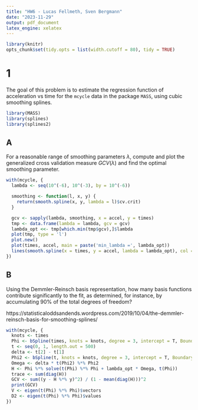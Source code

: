 ```yaml
---
title: "HW6 - Lucas Fellmeth, Sven Bergmann"
date: "2023-11-29"
output: pdf_document
latex_engine: xelatex
---
```


```r
library(knitr)
opts_chunk$set(tidy.opts = list(width.cutoff = 80), tidy = TRUE)
```
# 1
The goal of this problem is to estimate the regression function of acceleration vs time for the `mcycle` data in the package `MASS`, using cubic smoothing splines.

```r
library(MASS)
library(splines)
library(splines2)
```

## A
For a reasonable range of smoothing parameters $\lambda$, compute and plot the generalized cross validation measure $GCV(\lambda)$ and find the optimal smoothing parameter.

```r
with(mcycle, {
  lambda <- seq(10^(-6), 10^(-3), by = 10^(-6))

  smoothing <- function(l, x, y) {
    return(smooth.spline(x, y, lambda = l)$cv.crit)
  }

  gcv <- sapply(lambda, smoothing, x = accel, y = times)
  tmp <- data.frame(lambda = lambda, gcv = gcv)
  lambda_opt <<- tmp[which.min(tmp$gcv),]$lambda
  plot(tmp, type = 'l')
  plot.new()
  plot(times, accel, main = paste('min_lambda =', lambda_opt))
  lines(smooth.spline(x = times, y = accel, lambda = lambda_opt), col = 'red', type = 'l')
})
```

## B
Using the Demmler-Reinsch basis representation, how many basis functions contribute significantly to the fit, as determined, for instance, by accumulating $90\%$ of the total degrees of freedom?

https://statisticaloddsandends.wordpress.com/2019/10/04/the-demmler-reinsch-basis-for-smoothing-splines/
```r
with(mcycle, {
  knots <- times
  Phi <- bSpline(times, knots = knots, degree = 3, intercept = T, Boundary.knots = c(0, length(knots)))
  t <- seq(0, 1, length.out = 500)
  delta <- t[2] - t[1]
  Phi2 <- bSpline(t, knots = knots, degree = 3, intercept = T, Boundary.knots = c(0, length(knots)), derivs = 2)
  Omega <- delta * t(Phi2) %*% Phi2
  H <- Phi %*% solve(t(Phi) %*% Phi + lambda_opt * Omega, t(Phi))
  trace <- sum(diag(H))
  GCV <- sum((y - H %*% y)^2) / (1 - mean(diag(H)))^2
  print(GCV)
  V <- eigen(t(Phi) %*% Phi)$vectors
  D2 <- eigen(t(Phi) %*% Phi)$values
})
```
